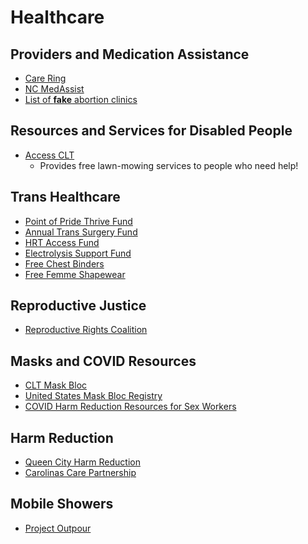# Healthcare

## Providers and Medication Assistance
- [Care Ring](https://careringnc.org/)
- [NC MedAssist](https://medassist.org/)
- [List of **fake** abortion clinics](https://www.exposefakeclinics.com/cpc)

## Resources and Services for Disabled People
- [Access CLT](https://www.access-clt-nc.com/)
  - Provides free lawn-mowing services to people who need help!

## Trans Healthcare
- [Point of Pride Thrive Fund](https://www.pointofpride.org/thrive-fund)
- [Annual Trans Surgery Fund](https://www.pointofpride.org/annual-transgender-surgery-fund)
- [HRT Access Fund](https://www.pointofpride.org/hrt-access-fund)
- [Electrolysis Support Fund](https://www.pointofpride.org/electrolysis-support-fund)
- [Free Chest Binders](https://www.pointofpride.org/free-chest-binders)
- [Free Femme Shapewear](https://www.pointofpride.org/free-femme-shapewear)

## Reproductive Justice
- [Reproductive Rights Coalition](https://www.reprorightscoalition.org/)

## Masks and COVID Resources
- [CLT Mask Bloc](https://cltmaskbloc.org/)
- [United States Mask Bloc Registry](https://maskbloc.org/#local-blocs)
- [COVID Harm Reduction Resources for Sex Workers](https://docs.google.com/document/d/16Iq9ghuSPPXrRM1A7zA7YRI_K6KrA2yhh9ZNE4ua6Y8/mobilebasic)

## Harm Reduction
- [Queen City Harm Reduction](https://www.qcne.org/)
- [Carolinas Care Partnership](https://www.carolinascare.org/)

## Mobile Showers
- [Project Outpour](https://projectoutpour.org/)
